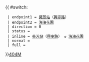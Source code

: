 {{ #switch: {{{format|}}}
  | endpoint1 = [[葵芳站]]（[[興寧路]]）
  | endpoint2 = [[海濱花園 (住宅)|海濱花園]]
  | direction = 0
  | status = 
  | inline = [[葵芳站]]（[[興寧路]]） ↺ [[海濱花園 (住宅)|海濱花園]]
  | normal =
  | full =
}}<noinclude>[[category:新界專線小巴路線模板|404M]]</noinclude>